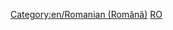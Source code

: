 {{en/Bilingual box| Ro
| ---.
| ''This page provides an index for a wide range of '''articles in  Romanian''' in OpenTTD Wiki.<br/>Articles with {{en/s|Other_languages}} template with'' '''<code><nowiki>language_page=ro</nowiki></code>''' ''parameter automatically link here.''}}

[[Category:en/Romanian (Română)]][[Category:en/Articles in other languages|RO]]